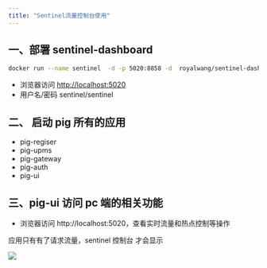 ```yaml
---
title: "Sentinel流量控制台使用"
---
```


## 一、部署 sentinel-dashboard


```bash
docker run --name sentinel  -d -p 5020:8858 -d  royalwang/sentinel-dashboard:1.8.4
```



+ 浏览器访问 [http://localhost:5020](http://localhost:5020)
+ 用户名/密码 sentinel/sentinel



## 二、 启动 pig 所有的应用


+  pig-regiser 
+  pig-upms 
+  pig-gateway 
+  pig-auth 
+  pig-ui 



## 三、pig-ui 访问 pc 端的相关功能


+ 浏览器访问 http://localhost:5020，查看实时流量和热点控制等操作



应用只有有了请求流量，sentinel 控制台 才会显示



![](https://minio.pigx.top/oss/202312/1701844199.png)

